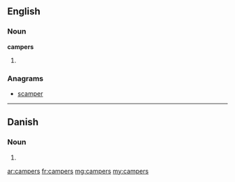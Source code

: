 ==English==

===Noun===
'''campers'''

# {{plural of|camper}}

===Anagrams===
* [[scamper#English|scamper]]

----

==Danish==

===Noun===
{{infl|da|noun form|g=c}}

# {{form of|genitive singular indefinite|camper|lang=da}}

[[ar:campers]]
[[fr:campers]]
[[mg:campers]]
[[my:campers]]